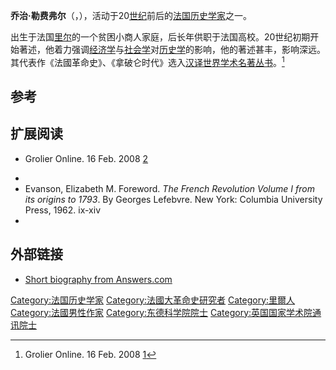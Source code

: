 {{Infobox person
| name        = 乔治·勒费弗尔
| image       = Georges Lefebvre.jpg
| caption     = 
| birth_date  = 1874年8月26日
| birth_place = [[File:Flag_of_France.svg|22px]] [[法国|法国]][[里尔|里尔]]
| death_date  ={{dda|1959|8|28|1874|8|26}}
| death_place = 
| ethnicity   = [[法国人|法国人]]
| other_names = 
| occupation  = [[学者|学者]]
}}
'''乔治·勒费弗尔'''（{{lang-fr|Georges Lefebvre}}，{{bd|1874年|8月26日|1959年|8月28日}}），活动于20[[世纪|世纪]]前后的[[法国|法国]][[历史学家|历史学家]]之一。

出生于法国[[里尔|里尔]]的一个贫困小商人家庭，后长年供职于法国高校。20世纪初期开始著述，他着力强调[[经济学|经济学]]与[[社会学|社会学]]对[[历史学|历史学]]的影响，他的著述甚丰，影响深远。其代表作《法國革命史》、《拿破仑时代》选入[[汉译世界学术名著丛书|汉译世界学术名著丛书]]。<ref>{{cite book|last=Bienvenu|first= Richard T. |chapter=Lefebvre, Georges|title=Encyclopedia Americana|year=2008}}  Grolier Online. 16 Feb. 2008 [http://ea.grolier.com/cgi-bin/article?assetid=0242060-00]{{dead link|date=2017年11月 |bot=InternetArchiveBot |fix-attempted=yes }}</ref>

== 参考 ==
{{reflist}}

==扩展阅读==
*{{cite book|last=Bienvenu|first= Richard T. |chapter=Lefebvre, Georges|title=Encyclopedia Americana|year=2008}}  Grolier Online. 16 Feb. 2008 [http://ea.grolier.com/cgi-bin/article?assetid=0242060-00]{{dead link|date=2017年11月 |bot=InternetArchiveBot |fix-attempted=yes }}
*{{cite book|last=Davis|first= Lawrence H.|title=Georges Lefebvre: Historian and Public Intellectual, 1928-1959|publisher=Diss.  University of Connecticut|year=2001|location=Ann Arbor}}
*Evanson, Elizabeth M.  Foreword.  ''The French Revolution Volume I from its origins to 1793''.  By Georges Lefebvre.  New York: Columbia University Press, 1962.  ix-xiv
*{{cite journal|last=Jones|first=Peter M.|title=Georges Lefebvre and the Peasant Revolution: Fifty Years on|journal=French Historical Studies|volume=16 |issue=3|date=Spring 1990|pages=645–663|publisher= JSTOR.  George Mason U. Lib.|location=Fairfax|doi=10.2307/286492|jstor=286492}}

==外部链接==
*[http://www.answers.com/topic/georges-lefebvre Short biography from Answers.com] {{Wayback|url=http://www.answers.com/topic/georges-lefebvre |date=20170225030151 }}

{{Authority control}}
{{DEFAULTSORT:lefebvre}}
[[Category:法国历史学家|Category:法国历史学家]]
[[Category:法國大革命史研究者|Category:法國大革命史研究者]]
[[Category:里爾人|Category:里爾人]]
[[Category:法國男性作家|Category:法國男性作家]]
[[Category:东德科学院院士|Category:东德科学院院士]]
[[Category:英国国家学术院通讯院士|Category:英国国家学术院通讯院士]]